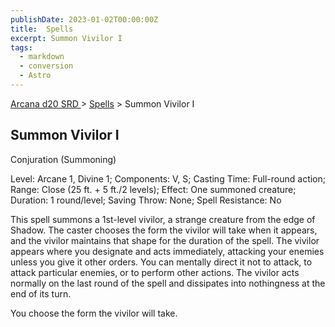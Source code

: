 ```yaml
---
publishDate: 2023-01-02T00:00:00Z
title:  Spells
excerpt: Summon Vivilor I
tags:
  - markdown
  - conversion
  - Astro
---
```


[ Arcana d20 SRD ](/#arcanaD20) > [ Spells](arcana-d20-srd-spells-index) > Summon Vivilor I

##  Summon Vivilor I

Conjuration (Summoning)

Level: Arcane 1, Divine 1; Components: V, S; Casting Time: Full-round action;
Range: Close (25 ft. + 5 ft./2 levels); Effect: One summoned creature;
Duration: 1 round/level; Saving Throw: None; Spell Resistance: No

This spell summons a 1st-level vivilor, a strange creature from the edge of
Shadow. The caster chooses the form the vivilor will take when it appears, and
the vivilor maintains that shape for the duration of the spell. The vivilor
appears where you designate and acts immediately, attacking your enemies
unless you give it other orders. You can mentally direct it not to attack, to
attack particular enemies, or to perform other actions. The vivilor acts
normally on the last round of the spell and dissipates into nothingness at the
end of its turn.

You choose the form the vivilor will take.

